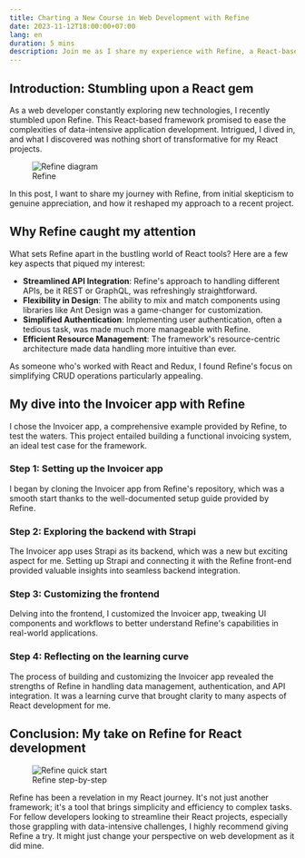 ```yaml
---
title: Charting a New Course in Web Development with Refine
date: 2023-11-12T18:00:00+07:00
lang: en
duration: 5 mins
description: Join me as I share my experience with Refine, a React-based framework that has remarkably simplified my approach to building web applications.
---
```


## Introduction: Stumbling upon a React gem

As a web developer constantly exploring new technologies, I recently stumbled upon Refine. This React-based framework promised to ease the complexities of data-intensive application development. Intrigued, I dived in, and what I discovered was nothing short of transformative for my React projects.

<figure class="pt-5">
  <div class="lg:scale-120 md:scale-110">
    <Image src={refineDiagram} alt="Refine diagram" class="rounded-lg" />
  </div>
  <figcaption class="important-mt8 text-center">Refine</figcaption>
</figure>

In this post, I want to share my journey with Refine, from initial skepticism to genuine appreciation, and how it reshaped my approach to a recent project.

## Why Refine caught my attention

What sets Refine apart in the bustling world of React tools? Here are a few key aspects that piqued my interest:

- **Streamlined API Integration**: Refine's approach to handling different APIs, be it REST or GraphQL, was refreshingly straightforward.
- **Flexibility in Design**: The ability to mix and match components using libraries like Ant Design was a game-changer for customization.
- **Simplified Authentication**: Implementing user authentication, often a tedious task, was made much more manageable with Refine.
- **Efficient Resource Management**: The framework's resource-centric architecture made data handling more intuitive than ever.

As someone who's worked with React and Redux, I found Refine's focus on simplifying CRUD operations particularly appealing.

## My dive into the Invoicer app with Refine

I chose the Invoicer app, a comprehensive example provided by Refine, to test the waters. This project entailed building a functional invoicing system, an ideal test case for the framework.

### Step 1: Setting up the Invoicer app

I began by cloning the Invoicer app from Refine's repository, which was a smooth start thanks to the well-documented setup guide provided by Refine.

### Step 2: Exploring the backend with Strapi

The Invoicer app uses Strapi as its backend, which was a new but exciting aspect for me. Setting up Strapi and connecting it with the Refine front-end provided valuable insights into seamless backend integration.

### Step 3: Customizing the frontend

Delving into the frontend, I customized the Invoicer app, tweaking UI components and workflows to better understand Refine's capabilities in real-world applications.

### Step 4: Reflecting on the learning curve

The process of building and customizing the Invoicer app revealed the strengths of Refine in handling data management, authentication, and API integration. It was a learning curve that brought clarity to many aspects of React development for me.

## Conclusion: My take on Refine for React development

<figure class="pt-5">
  <div class="lg:scale-120 md:scale-110">
    <img src="{refineQuickStart.src}" alt="Refine quick start" class="rounded-lg" />
  </div>
  <figcaption class="important-mt8 text-center">Refine step-by-step</figcaption>
</figure>

Refine has been a revelation in my React journey. It's not just another framework; it's a tool that brings simplicity and efficiency to complex tasks. For fellow developers looking to streamline their React projects, especially those grappling with data-intensive challenges, I highly recommend giving Refine a try. It might just change your perspective on web development as it did mine.
